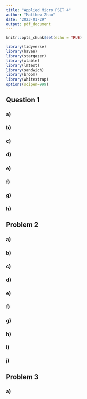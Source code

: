 ```yaml
---
title: "Applied Micro PSET 4"
author: "Matthew Zhao"
date: "2023-01-29"
output: pdf_document
---
```


```r
knitr::opts_chunk$set(echo = TRUE)
```

```r
library(tidyverse)
library(haven)
library(stargazer)
library(xtable)
library(lmtest)
library(sandwich)
library(broom)
library(whitestrap)
options(scipen=999)
```

## Question 1

### a)



### b)



### c)



### d)



### e)



### f)



### g)



### h)



## Problem 2

### a)



### b)



### c)



### d)



### e)



### f)



### g)



### h)



### i)



### j)



## Problem 3


### a)


